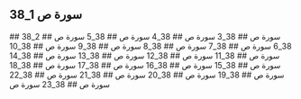 ## 38_1 سورة ص
<YouTube videoId='qGmsV8o-QW8' opts={opts} />
## 38_2 سورة ص
<YouTube videoId='GUc-6IsauE4' opts={opts} />
## 38_3 سورة ص
<YouTube videoId='P3Es7QqQ9o4' opts={opts} />
## 38_4 سورة ص
<YouTube videoId='QKwww7qEPXQ' opts={opts} />
## 38_5 سورة ص
<YouTube videoId='N3IgRCXKT0s' opts={opts} />
## 38_6 سورة ص
<YouTube videoId='8LEkoJ6tLGk' opts={opts} />
## 38_7 سورة ص
<YouTube videoId='HHppFJnjqLM' opts={opts} />
## 38_8 سورة ص
<YouTube videoId='UBUtfUJxpiA' opts={opts} />
## 38_9 سورة ص
<YouTube videoId='iqu8_EkbP9E' opts={opts} />
## 38_10 سورة ص
<YouTube videoId='aufw7tARNtE' opts={opts} />
## 38_11 سورة ص
<YouTube videoId='YphtfiQnc4Y' opts={opts} />
## 38_12 سورة ص
<YouTube videoId='DwoyWidGOkE' opts={opts} />
## 38_13 سورة ص
<YouTube videoId='yfoi2zNXCKU' opts={opts} />
## 38_14 سورة ص
<YouTube videoId='tMAvKDsmU5E' opts={opts} />
## 38_15 سورة ص
<YouTube videoId='mg2f6kTZqmY' opts={opts} />
## 38_16 سورة ص
<YouTube videoId='HjDUzz1tRPA' opts={opts} />
## 38_17 سورة ص
<YouTube videoId='vdCgNxgqWrY' opts={opts} />
## 38_18 سورة ص
<YouTube videoId='Yh3U2J_PTWs' opts={opts} />
## 38_19 سورة ص
<YouTube videoId='JgITk9DvWQM' opts={opts} />
## 38_20 سورة ص
<YouTube videoId='-dsvH1m7Lcc' opts={opts} />
## 38_21 سورة ص
<YouTube videoId='39onzBO6Ksc' opts={opts} />
## 38_22 سورة ص
<YouTube videoId='WQwu_J6i6y8' opts={opts} />
## 38_23 سورة ص
<YouTube videoId='jVH8fiJz9yY' opts={opts} />
